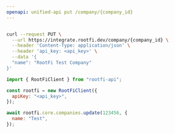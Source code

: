 ```yaml
---
openapi: unified-api put /company/{company_id}
---
```


<RequestExample>

```bash cURL

curl --request PUT \
  --url https://integrate.rootfi.dev/company/{company_id} \
  --header 'Content-Type: application/json' \
  --header 'api_key: <api_key>' \
  --data '{
  "name": "RootFi Test Company"
}'
```

```javascript NodeJS
import { RootFiClient } from "rootfi-api";

const rootfi = new RootFiClient({
  apiKey: "<api_key>",
});

await rootfi.core.companies.update(123456, {
  name: "Test",
});
```

</RequestExample>
